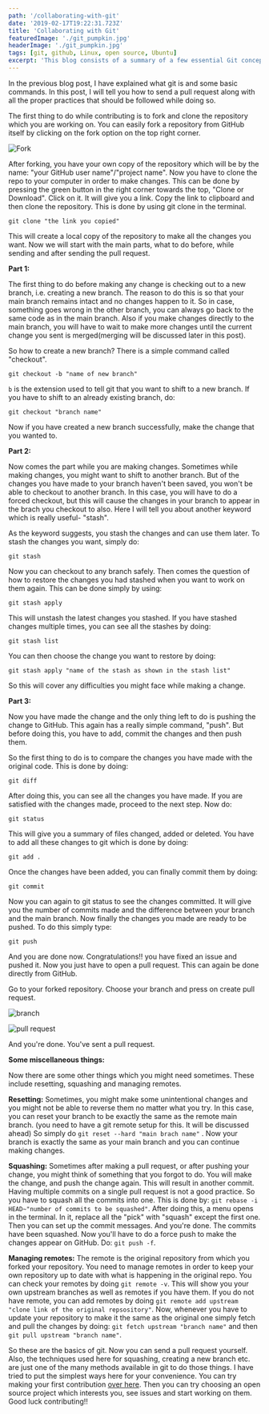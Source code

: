 ```yaml
---
path: '/collaborating-with-git'
date: '2019-02-17T19:22:31.723Z'
title: 'Collaborating with Git'
featuredImage: './git_pumpkin.jpg'
headerImage: './git_pumpkin.jpg'
tags: [git, github, Linux, open source, Ubuntu]
excerpt: 'This blog consists of a summary of a few essential Git concepts'
---
```


In the previous blog post, I have explained what git is and some basic commands. In this post, I will tell you how to send a pull request along with all the proper practices that should be followed while doing so.

The first thing to do while contributing is to fork and clone the repository which you are working on. You can easily fork a repository from GitHub itself by clicking on the fork option on the top right corner.

![Fork](img1.png)

After forking, you have your own copy of the repository which will be by the name: "your GitHub user name"/"project name". Now you have to clone the repo to your computer in order to make changes. This can be done by pressing the green button in the right corner towards the top, "Clone or Download". Click on it. It will give you a link. Copy the link to clipboard and then clone the repository. This is done by using git clone in the terminal.

```
git clone "the link you copied"
```

This will create a local copy of the repository to make all the changes you want. Now we will start with the main parts, what to do before, while sending and after sending the pull request.

**Part 1:**

The first thing to do before making any change is checking out to a new branch, i.e. creating a new branch. The reason to do this is so that your main branch remains intact and no changes happen to it. So in case, something goes wrong in the other branch, you can always go back to the same code as in the main branch. Also if you make changes directly to the main branch, you will have to wait to make more changes until the current change you sent is merged(merging will be discussed later in this post).

So how to create a new branch? There is a simple command called "checkout".

```
git checkout -b "name of new branch"
```

`b` is the extension used to tell git that you want to shift to a new branch. If you have to shift to an already existing branch, do:

```
git checkout "branch name"
```

Now if you have created a new branch successfully, make the change that you wanted to.

**Part 2:**

Now comes the part while you are making changes. Sometimes while making changes, you might want to shift to another branch. But of the changes you have made to your branch haven't been saved, you won't be able to checkout to another branch. In this case, you will have to do a forced checkout, but this will cause the changes in your branch to appear in the brach you checkout to also. Here I will tell you about another keyword which is really useful- "stash".

As the keyword suggests, you stash the changes and can use them later. To stash the changes you want, simply do:

```
git stash
```

Now you can checkout to any branch safely. Then comes the question of how to restore the changes you had stashed when you want to work on them again. This can be done simply by using:

```
git stash apply
```

This will unstash the latest changes you stashed. If you have stashed changes multiple times, you can see all the stashes by doing:

```
git stash list
```

You can then choose the change you want to restore by doing:

```
git stash apply "name of the stash as shown in the stash list"
```

So this will cover any difficulties you might face while making a change.

**Part 3:**

Now you have made the change and the only thing left to do is pushing the change to GitHub. This again has a really simple command, "push". But before doing this, you have to add, commit the changes and then push them.

So the first thing to do is to compare the changes you have made with the original code. This is done by doing:

```
git diff
```

After doing this, you can see all the changes you have made. If you are satisfied with the changes made, proceed to the next step. Now do:

```
git status
```

This will give you a summary of files changed, added or deleted. You have to add all these changes to git which is done by doing:

```
git add .
```

Once the changes have been added, you can finally commit them by doing:

```
git commit
```

Now you can again to git status to see the changes committed. It will give you the number of commits made and the difference between your branch and the main branch. Now finally the changes you made are ready to be pushed. To do this simply type:

```
git push 
```

And you are done now. Congratulations!! you have fixed an issue and pushed it. Now you just have to open a pull request. This can again be done directly from GitHub.

Go to your forked repository. Choose your branch and press on create pull request.

![branch](img2.png)

![pull request](img3.png)

And you're done. You've sent a pull request.

**Some miscellaneous things:**

Now there are some other things which you might need sometimes. These include resetting, squashing and managing remotes.

**Resetting:** Sometimes, you might make some unintentional changes and you might not be able to reverse them no matter what you try. In this case, you can reset your branch to be exactly the same as the remote main branch. (you need to have a git remote setup for this. It will be discussed ahead) So simply do `git reset --hard "main brach name"` . Now your branch is exactly the same as your main branch and you can continue making changes.

**Squashing:** Sometimes after making a pull request, or after pushing your change, you might think of something that you forgot to do. You will make the change, and push the change again. This will result in another commit. Having multiple commits on a single pull request is not a good practice. So you have to squash all the commits into one. This is done by: `git rebase -i HEAD~"number of commits to be squashed"`. After doing this, a menu opens in the terminal. In it, replace all the "pick" with "squash" except the first one. Then you can set up the commit messages. And you're done. The commits have been squashed. Now you'll have to do a force push to make the changes appear on GitHub. Do: `git push -f`.

**Managing remotes:** The remote is the original repository from which you forked your repository. You need to manage remotes in order to keep your own repository up to date with what is happening in the original repo. You can check your remotes by doing `git remote -v`. This will show you your own upstream branches as well as remotes if you have them. If you do not have remote, you can add remotes by doing `git remote add upstream "clone link of the original repsository"`. Now, whenever you have to update your repository to make it the same as the original one simply fetch and pull the changes by doing: `git fetch upstream "branch name"` and then `git pull upstream "branch name"`.

So these are the basics of git. Now you can send a pull request yourself. Also, the techniques used here for squashing, creating a new branch etc. are just one of the many methods available in git to do those things. I have tried to put the simplest ways here for your convenience. You can try making your first contribution [over here](https://github.com/firstcontributions/first-contributions). Then you can try choosing an open source project which interests you, see issues and start working on them. Good luck contributing!!